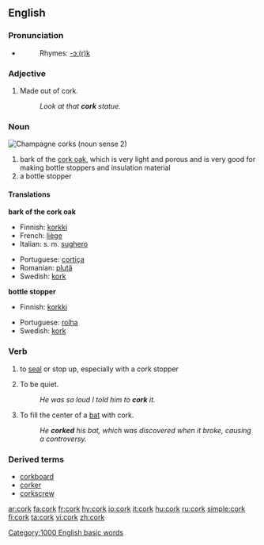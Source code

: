 {{see|Cork}}
{{wikipediapar|Cork (material)}}
==English==
===Pronunciation===
*{{audio|en-us-cork.ogg|Audio (US)}}
*:Rhymes: [[Rhymes:English:-ɔː(r)k|-ɔː(r)k]]

===Adjective===
{{en-adj-notcomp}}

# Made out of cork.
#:''Look at that '''cork''' statue.''

===Noun===
[[Image:ChampagneCorksLarge.jpg|thumb|Champagne corks (noun sense 2)]]
{{en-noun}}
# bark of the [[cork oak]], which is very light and porous and is very good for making bottle stoppers and insulation material
# a bottle stopper

====Translations====
'''bark of the cork oak'''
{{top}}
*Finnish: [[korkki]]
*French: [[liège]] {{m}}
*Italian: s. m. [[sughero]]
{{mid}}
*Portuguese: [[cortiça]]
*Romanian: [[plută]]
*Swedish: [[kork]] {{c}}
{{bottom}}

'''bottle stopper'''
{{top}}
*Finnish: [[korkki]]
{{mid}}
*Portuguese: [[rolha]]
*Swedish: [[kork]] {{c}}
{{bottom}}

===Verb===
{{en-verb}}
# to [[seal]] or stop up, especially with a cork stopper
# {{cattag|slang}} To be quiet.
#:''He was so loud I told him to '''cork''' it.''
# {{cattag|baseball}} To fill the center of a [[bat]] with cork.
#: ''He '''corked''' his bat, which was discovered when it broke, causing a controversy.''

===Derived terms===
*[[corkboard]]
*[[corker]]
*[[corkscrew]]

[[Category:1000 English basic words]]

[[ar:cork]]
[[fa:cork]]
[[fr:cork]]
[[hy:cork]]
[[io:cork]]
[[it:cork]]
[[hu:cork]]
[[ru:cork]]
[[simple:cork]]
[[fi:cork]]
[[ta:cork]]
[[vi:cork]]
[[zh:cork]]